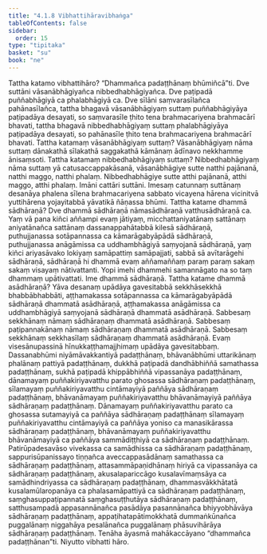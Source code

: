 ```yaml
---
title: "4.1.8 Vibhattihāravibhaṅga"
tableOfContents: false
sidebar:
  order: 15
type: "tipitaka"
basket: "su"
book: "ne"
---
```



<DynamicBreadcrumb />

<Division number="33" book="ne" bookNo="27" page="42">

<Paragraph number="265" book="ne">
Tattha katamo vibhattihāro? “Dhammañca padaṭṭhānaṃ bhūmiñcā”ti.
</Paragraph>

<Paragraph number="266" book="ne">
Dve suttāni vāsanābhāgiyañca nibbedhabhāgiyañca. Dve paṭipadā puññabhāgiyā ca phalabhāgiyā ca. Dve sīlāni saṃvarasīlañca pahānasīlañca, tattha bhagavā vāsanābhāgiyaṃ suttaṃ puññabhāgiyāya paṭipadāya desayati, so saṃvarasīle ṭhito tena brahmacariyena brahmacārī bhavati, tattha bhagavā nibbedhabhāgiyaṃ suttaṃ phalabhāgiyāya paṭipadāya desayati, so pahānasīle ṭhito tena brahmacariyena brahmacārī bhavati.
</Paragraph>

<Paragraph number="267" book="ne">
Tattha katamaṃ vāsanābhāgiyaṃ suttaṃ? Vāsanābhāgiyaṃ nāma suttaṃ dānakathā sīlakathā saggakathā kāmānaṃ ādīnavo nekkhamme ānisaṃsoti.
</Paragraph>

<Paragraph number="268" book="ne">
Tattha katamaṃ nibbedhabhāgiyaṃ suttaṃ? Nibbedhabhāgiyaṃ nāma suttaṃ yā catusaccappakāsanā, vāsanābhāgiye sutte natthi pajānanā, natthi maggo, natthi phalaṃ. Nibbedhabhāgiye sutte atthi pajānanā, atthi maggo, atthi phalaṃ. Imāni cattāri suttāni. Imesaṃ catunnaṃ suttānaṃ desanāya phalena sīlena brahmacariyena sabbato vicayena hārena vicinitvā yuttihārena yojayitabbā yāvatikā ñāṇassa bhūmi.
</Paragraph>

</Division>
<Division number="34" book="ne" bookNo="27" page="42">

<Paragraph number="269" book="ne">
Tattha katame dhammā sādhāraṇā? Dve dhammā sādhāraṇā nāmasādhāraṇā vatthusādhāraṇā ca. Yaṃ vā pana kiñci aññampi evaṃ jātiyaṃ, micchattaniyatānaṃ sattānaṃ aniyatānañca sattānaṃ dassanappahātabbā kilesā sādhāraṇā, puthujjanassa sotāpannassa ca kāmarāgabyāpādā sādhāraṇā, puthujjanassa anāgāmissa ca uddhambhāgiyā saṃyojanā sādhāraṇā, yaṃ kiñci ariyasāvako lokiyaṃ samāpattiṃ samāpajjati, sabbā sā avītarāgehi sādhāraṇā, sādhāraṇā hi dhammā evaṃ aññamaññaṃ paraṃ paraṃ sakaṃ sakaṃ visayaṃ nātivattanti. Yopi imehi dhammehi samannāgato na so taṃ dhammaṃ upātivattati. Ime dhammā sādhāraṇā.
</Paragraph>

<Paragraph number="270" book="ne">
Tattha katame dhammā asādhāraṇā? Yāva desanaṃ upādāya gavesitabbā sekkhāsekkhā bhabbābhabbāti, aṭṭhamakassa sotāpannassa ca kāmarāgabyāpādā sādhāraṇā dhammatā asādhāraṇā, aṭṭhamakassa anāgāmissa ca uddhambhāgiyā saṃyojanā sādhāraṇā dhammatā asādhāraṇā. Sabbesaṃ sekkhānaṃ nāmaṃ sādhāraṇaṃ dhammatā asādhāraṇā. Sabbesaṃ paṭipannakānaṃ nāmaṃ sādhāraṇaṃ dhammatā asādhāraṇā. Sabbesaṃ sekkhānaṃ sekkhasīlaṃ sādhāraṇaṃ dhammatā asādhāraṇā. Evaṃ visesānupassinā hīnukkaṭṭhamajjhimaṃ upādāya gavesitabbaṃ.
</Paragraph>

<Paragraph number="271" book="ne">
Dassanabhūmi niyāmāvakkantiyā padaṭṭhānaṃ, bhāvanābhūmi uttarikānaṃ phalānaṃ pattiyā padaṭṭhānaṃ, dukkhā paṭipadā dandhābhiññā samathassa padaṭṭhānaṃ, sukhā paṭipadā khippābhiññā vipassanāya padaṭṭhānaṃ, dānamayaṃ puññakiriyavatthu parato ghosassa sādhāraṇaṃ padaṭṭhānaṃ, sīlamayaṃ puññakiriyavatthu cintāmayiyā paññāya sādhāraṇaṃ padaṭṭhānaṃ, bhāvanāmayaṃ puññakiriyavatthu bhāvanāmayiyā paññāya sādhāraṇaṃ padaṭṭhānaṃ. Dānamayaṃ puññakiriyavatthu parato ca ghosassa sutamayiyā ca paññāya sādhāraṇaṃ padaṭṭhānaṃ sīlamayaṃ puññakiriyavatthu cintāmayiyā ca paññāya yoniso ca manasikārassa sādhāraṇaṃ padaṭṭhānaṃ, bhāvanāmayaṃ puññakiriyavatthu bhāvanāmayiyā ca paññāya sammādiṭṭhiyā ca sādhāraṇaṃ padaṭṭhānaṃ. Patirūpadesavāso vivekassa ca samādhissa ca sādhāraṇaṃ padaṭṭhānaṃ, sappurisūpanissayo tiṇṇañca aveccappasādānaṃ samathassa ca sādhāraṇaṃ padaṭṭhānaṃ, attasammāpaṇidhānaṃ hiriyā ca vipassanāya ca sādhāraṇaṃ padaṭṭhānaṃ, akusalapariccāgo kusalavīmaṃsāya ca samādhindriyassa ca sādhāraṇaṃ padaṭṭhānaṃ, dhammasvākkhātatā kusalamūlaropanāya ca phalasamāpattiyā ca sādhāraṇaṃ padaṭṭhānaṃ, saṃghasuppaṭipannatā saṃghasuṭṭhutāya sādhāraṇaṃ padaṭṭhānaṃ, satthusampadā appasannānañca pasādāya pasannānañca bhiyyobhāvāya sādhāraṇaṃ padaṭṭhānaṃ, appaṭihatapātimokkhatā dummaṅkūnañca puggalānaṃ niggahāya pesalānañca puggalānaṃ phāsuvihārāya sādhāraṇaṃ padaṭṭhānaṃ. Tenāha āyasmā mahākaccāyano “dhammañca padaṭṭhānan”ti.

</Paragraph>
</Division>

<Paragraph number="272" type="center" book="ne">
Niyutto vibhatti hāro.
</Paragraph>
